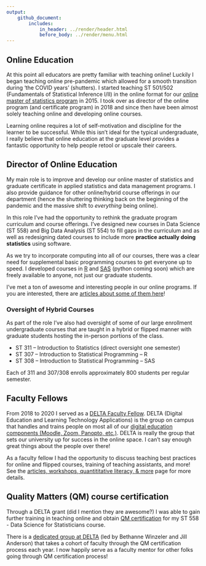 ```yaml
---
output: 
    github_document:
        includes: 
            in_header: ../render/header.html
            before_body: ../render/menu.html
---
```


## Online Education

At this point all educators are pretty familiar with teaching online! Luckily I began teaching online pre-pandemic which allowed for a smooth transition during 'the COVID years' (shutters). I started teaching ST 501/502 (Fundamentals of Statistical Inference I/II) in the online format for our <a href = "https://statistics.sciences.ncsu.edu/graduate/online-programs/" target = "_blank">online master of statistics program</a> in 2015. I took over as director of the online program (and certificate program) in 2018 and since then have been almost solely teaching online and developing online courses.  

Learning online requires a lot of self-motivation and discipline for the learner to be successful. While this isn't ideal for the typical undergraduate, I really believe that online education at the graduate level provides a fantastic opportunity to help people retool or upscale their careers. 

## Director of Online Education

My main role is to improve and develop our online master of statistics and graduate certificate in applied statistics and data management programs. I also provide guidance for other online/hybrid course offerings in our department (hence the shuttering thinking back on the beginning of the pandemic and the massive shift to *everything* being online). 

In this role I’ve had the opportunity to rethink the graduate program curriculum and course offerings. I've designed new courses in Data Science (ST 558) and Big Data Analysis (ST 554) to fill gaps in the curriculum and as well as redesigning dated courses to include more **practice actually doing statistics** using software. 

As we try to incorporate computing into all of our courses, there was a clear need for supplemental basic programming courses to get everyone up to speed. I developed courses in [R](R.html) and [SAS](SAS.html) (python coming soon) which are freely available to anyone, not just our graduate students. 

I've met a ton of awesome and interesting people in our online programs. If you are interested, there are <a href= "https://statistics.sciences.ncsu.edu/graduate/online-programs/online-students-faculty/" target ="_blank">articles about some of them here</a>!

### Oversight of Hybrid Courses

As part of the role I've also had oversight of some of our large enrollment undergraduate courses that are taught in a hybrid or flipped manner with graduate students hosting the in-person portions of the class.  

- ST 311 – Introduction to Statistics (direct oversight one semester) 
- ST 307 – Introduction to Statistical Programming – R 
- ST 308 – Introduction to Statistical Programming – SAS

Each of 311 and 307/308 enrolls approximately 800 students per regular semester. 

## Faculty Fellows

From 2018 to 2020 I served as a <a href = "https://delta.ncsu.edu/about-delta/meet-our-faculty-fellows/" target = "_blank">DELTA Faculty Fellow</a>.  DELTA (Digital Education and Learning Technology Applications) is the group on campus that handles and trains people on most all of our <a href = "https://ncsu.service-now.com/delta?id=delta_home" target = "_blank">digital education components (Moodle, Zoom, Panopto, etc.)</a>.  DELTA is really the group that sets our university up for success in the online space.  I can't say enough great things about the people over there! 

As a faculty fellow I had the opportunity to discuss teaching best practices for online and flipped courses, training of teaching assistants, and more! See the <a href = "ArticlesWorkshops.html" target = "_blank">articles, workshops, quantititative literacy, & more</a> page for more details.

## Quality Matters (QM) course certification  

Through a DELTA grant (did I mention they are awesome?) I was able to gain further training in teaching online and obtain <a href = "https://www.qualitymatters.org/" target = "_blank">QM certification</a> for my ST 558 - Data Science for Statisticians course. 

There is a <a href = "https://delta.ncsu.edu/course-planning/delta-grants/" target = "_blank">dedicated group at DELTA</a> (led by Bethanne Winzeler and Jill Anderson) that takes a cohort of faculty through the QM certification process each year. I now happily serve as a faculty mentor for other folks going through QM certification process!

